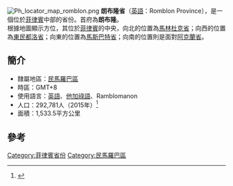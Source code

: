 [[File:Ph_locator_map_romblon.png|right]]
'''朗布隆省'''（[[英語|英語]]：Romblon Province），是一個位於[[菲律賓|菲律賓]]中部的省份。首府為'''朗布隆'''。<br>
根據地圖顯示方位，其位於[[菲律賓|菲律賓]]的中央，向北的位置為[[馬林杜克省|馬林杜克省]]；向西的位置為[[東民都洛省|東民都洛省]]；向東的位置為[[馬斯巴特省|馬斯巴特省]]；向南的位置則是面對[[阿克蘭省|阿克蘭省]]。

==簡介==
*隸屬地區：[[民馬羅巴區|民馬羅巴區]]
*時區：GMT+8
*使用語言：[[英語|英語]]、[[他加祿語|他加祿語]]、Ramblomanon
*人口：292,781人（2015年）<ref>{{cite web|title=Population and Annual Growth Rates for Region, Provinces and Highly Urbanized Cities  Based on Censuses 1995, 2000 and 2007|url=http://www.census.gov.ph/data/census2007/index.html|work=2007 Census|publisher=National Statistics Office|accessdate=16 July 2011|archive-date=2008-11-20|archive-url=https://web.archive.org/web/20081120024509/http://www.census.gov.ph/data/census2007/index.html|dead-url=no}}</ref>
*面積：1,533.5平方公里

==參考==
{{reflist}}

{{菲律賓行政區劃|nocat}}
{{菲律賓小作品}}

[[Category:菲律賓省份|Category:菲律賓省份]]
[[Category:民馬羅巴區|Category:民馬羅巴區]]